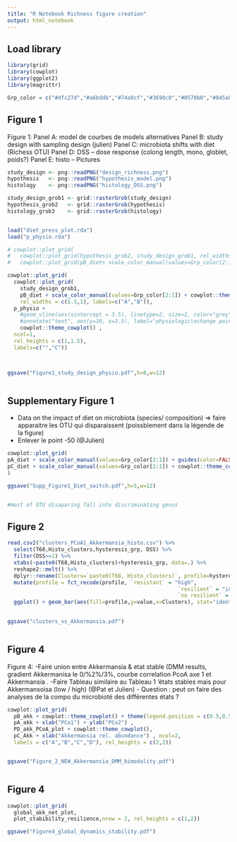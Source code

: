 ```yaml
---
title: "R Notebook Richness figure creation"
output: html_notebook
---
```


## Load library

```r

library(grid)
library(cowplot)
library(ggplot2)
library(magrittr)


```




```r

Grp_color = c("#dfc27d","#a6bddb","#74a9cf","#3690c0","#0570b0","#045a8d","#023858")


```


## Figure 1

Figure 1: 
Panel A: model de courbes de models alternatives
Panel B: study design with sampling design (julien)
Panel C: microbiota shifts with diet (Richess OTU)
Panel D: DSS – dose response (colong length, mono, globlet, poids?)
Panel E: histo – Pictures

```r

study_design <- png::readPNG("design_richness.png")
hypothesis   <- png::readPNG("hypothesis_model.png")
histology    <- png::readPNG("histology_DSS.png")

study_design_grob1 <- grid::rasterGrob(study_design)
hypothesis_grob2   <- grid::rasterGrob(hypothesis)
histology_grob3    <- grid::rasterGrob(histology)


load("diet_press_plot.rda")
load("p_physio.rda")

# cowplot::plot_grid(
#   cowplot::plot_grid(hypothesis_grob2, study_design_grob1, rel_widths = c(1,2), labels=c("A","B")), 
#   cowplot::plot_grid(pB_diet+ scale_color_manual(values=Grp_color[2:1]), histology_grob3,labels=c("C","D"), rel_widths = c(1.2,1)), p_physio, ncol=1, rel_heights = c(1,1,1.5), labels=c("","","E"))

cowplot::plot_grid(
  cowplot::plot_grid(
    study_design_grob1, 
    pB_diet + scale_color_manual(values=Grp_color[2:1]) + cowplot::theme_cowplot() + theme(legend.position = c(0.1,0.2)), 
    rel_widths = c(1.5,1), labels=c("A","B")),
  p_physio + 
    #geom_vline(aes(xintercept = 3.5), linetype=2, size=2, color="grey") + 
    #annotate("text", aes(y=10, x=3.5), label="physiologic\nchange point")  + 
    cowplot::theme_cowplot() ,
  ncol=1,
  rel_heights = c(1,1.5),
  labels=c("","C"))



ggsave("Figure1_study_design_physio.pdf",h=8,w=12)



```


## Supplementary Figure 1

- Data on the impact of diet on microbiota (species/ composition) =>  faire apparaitre les OTU qui disparaissent (poissblement dans la légende de la figure)
- Enlever le point -50 (@Julien)


```r

cowplot::plot_grid(
pA_diet + scale_color_manual(values=Grp_color[2:1]) + guides(color=FALSE) + cowplot::theme_cowplot(),
pC_diet + scale_color_manual(values=Grp_color[2:1]) + cowplot::theme_cowplot() , labels="AUTO", rel_widths = c(1.1,2)
)

ggsave("Supp_Figure1_Diet_switch.pdf",h=5,w=12)


#most of OTU disaparing fall into discriminating genus


```


## Figure 2



```r

read.csv2("clusters_PCoA1_Akkermansia_histo.csv") %>%
  select(T68,Histo_clusters,hysteresis_grp, DSS) %>%
  filter(DSS>=1) %>%
  xtabs(~paste0(T68,Histo_clusters)+hysteresis_grp, data=.) %>%
  reshape2::melt() %>%
  dplyr::rename(Clusters=`paste0(T68, Histo_clusters)`, profile=hysteresis_grp) %>%
  mutate(profile = fct_recode(profile, `resistant` = "high",
                                                      `resilient` = "intermediate",                          
                                                      `no resilient` = "low")) %>%
  ggplot() + geom_bar(aes(fill=profile,y=value,x=Clusters), stat="identity") + ylab("Rats numbers") + scale_fill_manual("Profile based on\nAkkermansia dynamics", values=c("Blue","Grey","Red"))
  

ggsave("clusters_vs_Akkermansia.pdf")



```




## Figure 4


Figure 4: 
-Faire union entre Akkermansia & etat stable (DMM results, gradient Akkermanisa le 0/%2%/3%, courbe correlation PcoA axe 1 et Akkermansia . 
-Faire Tableau similaire au Tableau 1 ‘états stables mais pour Akkermansoisa (low / high) (@Pat et Julien)
- Question : peut on faire des analyses de la compo du microbioté des différentes états ? 




```r


cowplot::plot_grid(
  pB_akk + cowplot::theme_cowplot() + theme(legend.position = c(0.5,0.5)) + scale_fill_manual("Dectected\nbimodality", values=c("grey","black")), 
  pA_akk + xlab("PCo1") + ylab("PCo2") , 
  PD_akk_PCoA_plot + cowplot::theme_cowplot(), 
  pC_Akk + xlab("Akkermansia rel. abundance") , ncol=2,
  labels = c("A","B","C","D"), rel_heights = c(2,2))


ggsave("Figure_2_NEW_Akkermansia_DMM_bimodality.pdf")



```




## Figure 4

```r
cowplot::plot_grid(
  global_akk_net_plot,
  plot_stabibility_resilience,nrow = 2, rel_heights = c(1,2))

ggsave("Figure4_global_dynamics_stability.pdf")


```





